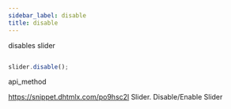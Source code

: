 ```yaml
---
sidebar_label: disable
title: disable
---
```



          


<Short>
 disables slider



</Short>







~~~js

slider.disable();


~~~
 api_method

<Descr>



</Descr>


 https://snippet.dhtmlx.com/po9hsc2l	Slider. Disable/Enable Slider






